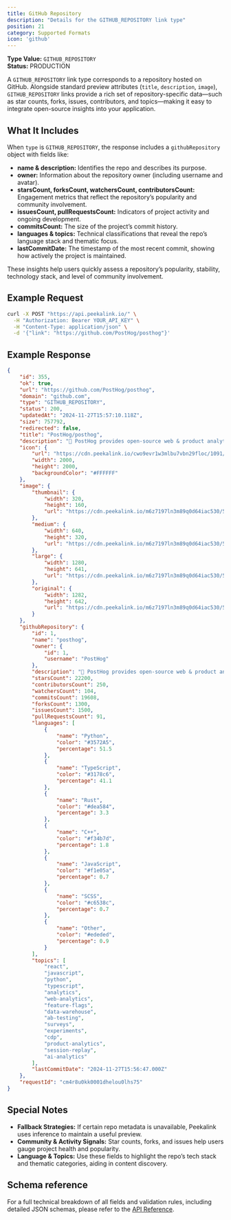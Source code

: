 ```yaml
---
title: GitHub Repository
description: "Details for the GITHUB_REPOSITORY link type"
position: 21
category: Supported Formats
icon: 'github'
---
```


**Type Value:** `GITHUB_REPOSITORY`  
**Status:** PRODUCTION

A `GITHUB_REPOSITORY` link type corresponds to a repository hosted on GitHub. Alongside standard preview attributes (`title`, `description`, `image`), `GITHUB_REPOSITORY` links provide a rich set of repository-specific data—such as star counts, forks, issues, contributors, and topics—making it easy to integrate open-source insights into your application.

## What It Includes

When `type` is `GITHUB_REPOSITORY`, the response includes a `githubRepository` object with fields like:

- **name & description:** Identifies the repo and describes its purpose.
- **owner:** Information about the repository owner (including username and avatar).
- **starsCount, forksCount, watchersCount, contributorsCount:** Engagement metrics that reflect the repository’s popularity and community involvement.
- **issuesCount, pullRequestsCount:** Indicators of project activity and ongoing development.
- **commitsCount:** The size of the project’s commit history.
- **languages & topics:** Technical classifications that reveal the repo’s language stack and thematic focus.
- **lastCommitDate:** The timestamp of the most recent commit, showing how actively the project is maintained.

These insights help users quickly assess a repository’s popularity, stability, technology stack, and level of community involvement.

## Example Request

```bash
curl -X POST "https://api.peekalink.io/" \
  -H "Authorization: Bearer YOUR_API_KEY" \
  -H "Content-Type: application/json" \
  -d '{"link": "https://github.com/PostHog/posthog"}'
```

## Example Response

```json
{
    "id": 355,
    "ok": true,
    "url": "https://github.com/PostHog/posthog",
    "domain": "github.com",
    "type": "GITHUB_REPOSITORY",
    "status": 200,
    "updatedAt": "2024-11-27T15:57:10.118Z",
    "size": 757792,
    "redirected": false,
    "title": "PostHog/posthog",
    "description": "🦔 PostHog provides open-source web & product analytics, session recording, feature flagging and A/B testing that you can self-host. Get started - free.",
    "icon": {
        "url": "https://cdn.peekalink.io/cwo9evr1w3mlbu7vbn29floc/1091/favicon_original.png",
        "width": 2000,
        "height": 2000,
        "backgroundColor": "#FFFFFF"
    },
    "image": {
        "thumbnail": {
            "width": 320,
            "height": 160,
            "url": "https://cdn.peekalink.io/m6z7197ln3m89q0d64iac530/584/1e37b11e-1d35-44f5-a821-557f32278c26_thumbnail.png"
        },
        "medium": {
            "width": 640,
            "height": 320,
            "url": "https://cdn.peekalink.io/m6z7197ln3m89q0d64iac530/584/1e37b11e-1d35-44f5-a821-557f32278c26_medium.png"
        },
        "large": {
            "width": 1280,
            "height": 641,
            "url": "https://cdn.peekalink.io/m6z7197ln3m89q0d64iac530/584/1e37b11e-1d35-44f5-a821-557f32278c26_large.png"
        },
        "original": {
            "width": 1282,
            "height": 642,
            "url": "https://cdn.peekalink.io/m6z7197ln3m89q0d64iac530/584/1e37b11e-1d35-44f5-a821-557f32278c26_original.png"
        }
    },
    "githubRepository": {
        "id": 1,
        "name": "posthog",
        "owner": {
            "id": 1,
            "username": "PostHog"
        },
        "description": "🦔 PostHog provides open-source web & product analytics, session recording, feature flagging and A/B testing that you can self-host. Get started - free.",
        "starsCount": 22200,
        "contributorsCount": 250,
        "watchersCount": 104,
        "commitsCount": 19608,
        "forksCount": 1300,
        "issuesCount": 1500,
        "pullRequestsCount": 91,
        "languages": [
            {
                "name": "Python",
                "color": "#3572A5",
                "percentage": 51.5
            },
            {
                "name": "TypeScript",
                "color": "#3178c6",
                "percentage": 41.1
            },
            {
                "name": "Rust",
                "color": "#dea584",
                "percentage": 3.3
            },
            {
                "name": "C++",
                "color": "#f34b7d",
                "percentage": 1.8
            },
            {
                "name": "JavaScript",
                "color": "#f1e05a",
                "percentage": 0.7
            },
            {
                "name": "SCSS",
                "color": "#c6538c",
                "percentage": 0.7
            },
            {
                "name": "Other",
                "color": "#ededed",
                "percentage": 0.9
            }
        ],
        "topics": [
            "react",
            "javascript",
            "python",
            "typescript",
            "analytics",
            "web-analytics",
            "feature-flags",
            "data-warehouse",
            "ab-testing",
            "surveys",
            "experiments",
            "cdp",
            "product-analytics",
            "session-replay",
            "ai-analytics"
        ],
        "lastCommitDate": "2024-11-27T15:56:47.000Z"
    },
    "requestId": "cm4r8u0kk0001dhelou0lhs75"
}
```


## Special Notes

- **Fallback Strategies:** If certain repo metadata is unavailable, Peekalink uses inference to maintain a useful preview.
- **Community & Activity Signals:** Star counts, forks, and issues help users gauge project health and popularity.
- **Language & Topics:** Use these fields to highlight the repo’s tech stack and thematic categories, aiding in content discovery.

## Schema reference

For a full technical breakdown of all fields and validation rules, including detailed JSON schemas, please refer to the [API Reference](/api-reference/).
